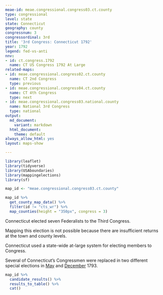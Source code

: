 ```yaml
---
meae-id: meae.congressional.congress03.ct.county
type: congressional
level: state
state: Connecticut
geography: county
congressnum: 3
congressordinal: 3rd
title: '3rd Congress: Connecticut 1792'
year: 1792
legend: fed-vs-anti
nnv:
- id: ct.congress.1792
  name: CT US Congress 1792 At Large
related-maps:
- id: meae.congressional.congress02.ct.county
  name: CT 2nd Congress
  type: previous
- id: meae.congressional.congress04.ct.county
  name: CT 4th Congress
  type: next
- id: meae.congressional.congress03.national.county
  name: National 3rd Congress
  type: national
output:
  md_document:
    variant: markdown
  html_document:
    theme: default
always_allow_html: yes
layout: maps-show

---
```


```r
library(leaflet)
library(tidyverse)
library(USAboundaries)
library(mappingelections)
library(sf)

map_id <- "meae.congressional.congress03.ct.county"
```

<div class="map">

```r
map_id %>%
  get_county_map_data() %>%
  filter(id != "cts_wr") %>% 
  map_counties(height = "350px", congress = 3)
```

</div>

Connecticut elected seven Federalists to the Third Congress. 

Mapping this election is not possible because there are insufficient returns at the town and county levels.

Connecticut used a state-wide at-large system for electing members to Congress.

Several of Connecticut’s Congressmen were replaced in two different special elections in [May](https://elections.lib.tufts.edu/catalog/tufts:ct.special.congress.1793) and [December](https://elections.lib.tufts.edu/catalog/tufts:ct.special2.congress.1793) 1793.

<div class="results-table">

```r
map_id %>%
  candidate_results() %>%
  results_to_table() %>%
  cat()
```

</div>
